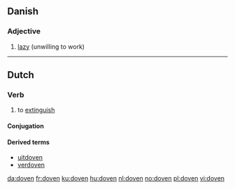 ==Danish==

===Adjective===
{{infl|da|adjective}}

# [[lazy]] (unwilling to work)

{{tbot entry|Danish|lazy|2007|December|da}}

----

==Dutch==
===Verb===
{{infl|nl|verb|cat=weak verbs}}
# to [[extinguish]]

====Conjugation====
{{nl-verb-table|doof|dooft|doofde|doofden|gedoofd}}

====Derived terms====
* [[uitdoven]]
* [[verdoven]]

[[da:doven]]
[[fr:doven]]
[[ku:doven]]
[[hu:doven]]
[[nl:doven]]
[[no:doven]]
[[pl:doven]]
[[vi:doven]]